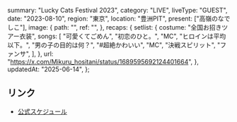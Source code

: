   summary: "Lucky Cats Festival 2023",
  category: "LIVE",
  liveType: "GUEST",
  date: "2023-08-10",
  region: "東京",
  location: "豊洲PIT",
  present: ["高嶺のなでしこ"],
  image: {
    path: "",
    ref: "",
  },
  recaps: {
    setlist: {
      costume: "全国お招きツアー衣装",
      songs: [
        "可愛くてごめん",
        "初恋のひと。",
        "MC",
        "ヒロインは平均以下。",
        "男の子の目的は何？",
        "#超絶かわいい",
        "MC",
        "決戦スピリット",
        "ファンサ",
      ],
    },
    url: "https://x.com/Mikuru_hositani/status/1689595692124401664",
  },
  updatedAt: "2025-06-14",
};

## リンク

- [公式スケジュール](https://takanenonadeshiko.jp/?p=1184)
